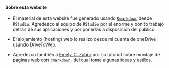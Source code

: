 <br>
<br>

#### Sobre esta website

* El material de esta website fue generado usando [`Rmarkdown`](https://rmarkdown.rstudio.com/lesson-13.html) desde `RStudio`. Agredezco al equipo de `RStudio` por el enorme y bonito trabajo detras de sus aplicaciones y por ponerlas a disposición del público.

* El alojamiento (hosting) web lo realizo desde mi cuenta de oneDrive usando [DriveToWeb](https://drv.tw/).

* Agredezco también a [Emely C. Zabor](http://www.emilyzabor.com/) por su tutorial sobre montaje de páginas web con `rmarkdown`, del cual tome algunas ideas y estilos.